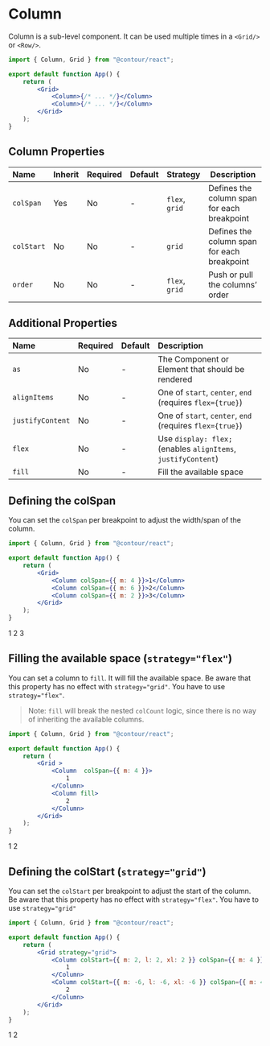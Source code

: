 
<Meta title="Docs/Components/Column" />

# Column

Column is a sub-level component. It can be used multiple times in a `<Grid/>` or `<Row/>`.

```jsx
import { Column, Grid } from "@contour/react";

export default function App() {
	return (
		<Grid>
			<Column>{/* ... */}</Column>
			<Column>{/* ... */}</Column>
		</Grid>
	);
}
```

## Column Properties

| Name       | Inherit | Required | Default | Strategy       | Description                                 |
| :--------- | :------ | :------- | :------ | :------------- | ------------------------------------------- |
| `colSpan`  | Yes     | No       | -       | `flex`, `grid` | Defines the column span for each breakpoint |
| `colStart` | No      | No       | -       | `grid`         | Defines the column span for each breakpoint |
| `order`    | No      | No       | -       | `flex`, `grid` | Push or pull the columns’ order             |

## Additional Properties

| Name             | Required | Default | Description                                                   |
| :--------------- | :------- | :------ | :------------------------------------------------------------ |
| `as`             | No       | -       | The Component or Element that should be rendered              |
| `alignItems`     | No       | -       | One of `start`, `center`, `end` (requires `flex={true}`)      |
| `justifyContent` | No       | -       | One of `start`, `center`, `end` (requires `flex={true}`)      |
| `flex`           | No       | -       | Use `display: flex;` (enables `alignItems`, `justifyContent`) |
| `fill`           | No       | -       | Fill the available space                                      |

## Defining the colSpan

You can set the `colSpan` per breakpoint to adjust the width/span of the column.

```jsx
import { Column, Grid } from "@contour/react";

export default function App() {
	return (
		<Grid>
			<Column colSpan={{ m: 4 }}>1</Column>
			<Column colSpan={{ m: 6 }}>2</Column>
			<Column colSpan={{ m: 2 }}>3</Column>
		</Grid>
	);
}
```

<Grid>
	<DebugColumn colSpan={{ m: 4 }}>1</DebugColumn>
	<DebugColumn colSpan={{ m: 6 }}>2</DebugColumn>
	<DebugColumn colSpan={{ m: 2 }}>3</DebugColumn>
</Grid>

## Filling the available space (`strategy="flex"`)

You can set a column to `fill`. It will fill the available space. Be aware that this property has no
effect with `strategy="grid"`. You have to use `strategy="flex"`.

> Note: `fill` will break the nested `colCount` logic, since there is no way of inheriting the
> available columns.

```jsx
import { Column, Grid } from "@contour/react";

export default function App() {
	return (
		<Grid >
			<Column  colSpan={{ m: 4 }}>
				1
			</Column>
			<Column fill>
				2
			</Column>
		</Grid>
	);
}
```

<Grid>
	<DebugColumn  colSpan={{ m: 4 }}>
		1
	</DebugColumn>
	<DebugColumn fill>
		2
	</DebugColumn>
</Grid>


## Defining the colStart (`strategy="grid"`)

You can set the `colStart` per breakpoint to adjust the start of the column. Be aware that this
property has no effect with `strategy="flex"`. You have to use `strategy="grid"`

```jsx
import { Column, Grid } from "@contour/react";

export default function App() {
	return (
		<Grid strategy="grid">
			<Column colStart={{ m: 2, l: 2, xl: 2 }} colSpan={{ m: 4 }}>
				1
			</Column>
			<Column colStart={{ m: -6, l: -6, xl: -6 }} colSpan={{ m: 4 }}>
				2
			</Column>
		</Grid>
	);
}
```

<Grid strategy="grid">
	<DebugColumn colStart={{ m: 2, l: 2, xl: 2 }} colSpan={{ m: 4 }}>
		1
	</DebugColumn>
	<DebugColumn colStart={{ m: -6, l: -6, xl: -6 }} colSpan={{ m: 4 }}>
		2
	</DebugColumn>
</Grid>
